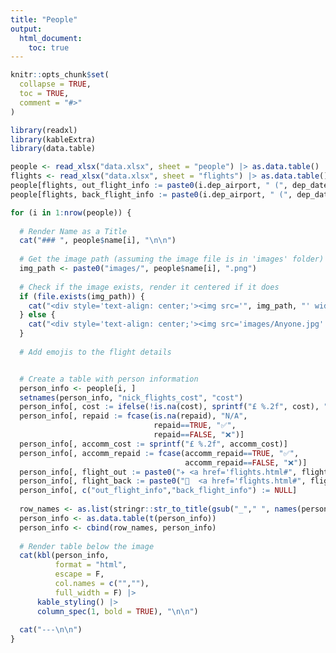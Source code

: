 ```yaml
---
title: "People"
output:
  html_document:
    toc: true
---
```


```r
knitr::opts_chunk$set(
  collapse = TRUE,
  toc = TRUE,
  comment = "#>"
)
```

```r
library(readxl)
library(kableExtra)
library(data.table)

people <- read_xlsx("data.xlsx", sheet = "people") |> as.data.table()
flights <- read_xlsx("data.xlsx", sheet = "flights") |> as.data.table()
people[flights, out_flight_info := paste0(i.dep_airport, " (", dep_datetime, ") "), on=c("flight_out"="flight_no")]
people[flights, back_flight_info := paste0(i.dep_airport, " (", dep_datetime, ") "), on=c("flight_back"="flight_no")]
```


```r
for (i in 1:nrow(people)) {
  
  # Render Name as a Title
  cat("### ", people$name[i], "\n\n")
  
  # Get the image path (assuming the image file is in 'images' folder)
  img_path <- paste0("images/", people$name[i], ".png")
  
  # Check if the image exists, render it centered if it does
  if (file.exists(img_path)) {
    cat("<div style='text-align: center;'><img src='", img_path, "' width='150px' /></div>\n\n")
  } else {
    cat("<div style='text-align: center;'><img src='images/Anyone.jpg' width='150px' /></div>\n\n")
  }
  
  # Add emojis to the flight details


  # Create a table with person information
  person_info <- people[i, ]
  setnames(person_info, "nick_flights_cost", "cost")
  person_info[, cost := ifelse(!is.na(cost), sprintf("£ %.2f", cost), "£ -")]
  person_info[, repaid := fcase(is.na(repaid), "N/A",
                                repaid==TRUE, "✅", 
                                repaid==FALSE, "❌")]
  person_info[, accomm_cost := sprintf("£ %.2f", accomm_cost)]
  person_info[, accomm_repaid := fcase(accomm_repaid==TRUE, "✅", 
                                       accomm_repaid==FALSE, "❌")]
  person_info[, flight_out := paste0("✈️ <a href='flights.html#", flight_out, "'>", flight_out, " - ",out_flight_info, "</a>")]
  person_info[, flight_back := paste0("🛬  <a href='flights.html#", flight_back, "'>", flight_back, " - ",back_flight_info, "</a>")]
  person_info[, c("out_flight_info","back_flight_info") := NULL]
  
  row_names <- as.list(stringr::str_to_title(gsub("_"," ", names(person_info))))
  person_info <- as.data.table(t(person_info))
  person_info <- cbind(row_names, person_info)
  
  # Render table below the image
  cat(kbl(person_info, 
          format = "html", 
          escape = F, 
          col.names = c("",""),
          full_width = F) |> 
      kable_styling() |> 
      column_spec(1, bold = TRUE), "\n\n")
  
  cat("---\n\n")
}
```
